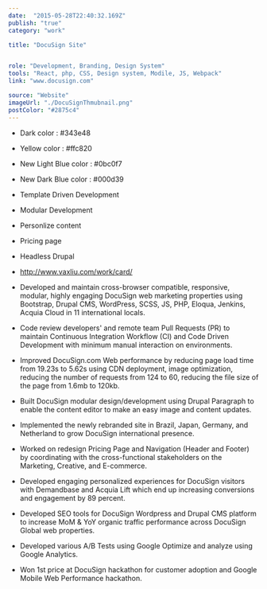 ```yaml
---
date:  "2015-05-28T22:40:32.169Z"
publish: "true" 
category: "work"

title: "DocuSign Site"


role: "Development, Branding, Design System"
tools: "React, php, CSS, Design system, Modile, JS, Webpack" 
link: "www.docusign.com" 

source: "Website"
imageUrl: "./DocuSignThmubnail.png"
postColor: "#2875c4"
---
```


- Dark color : #343e48
- Yellow color : #ffc820
- New Light Blue color : #0bc0f7
- New Dark Blue color : #000d39

- Template Driven Development
- Modular Development
- Personlize content
- Pricing page
- Headless Drupal
- http://www.vaxliu.com/work/card/

- Developed and maintain cross-browser compatible, responsive, modular, highly engaging DocuSign web marketing properties using Bootstrap, Drupal CMS, WordPress, SCSS, JS, PHP, Eloqua, Jenkins, Acquia Cloud in 11 international locals.
- Code review developers' and remote team Pull Requests (PR) to maintain Continuous Integration Workflow (CI) and Code Driven Development with minimum manual interaction on environments.
- Improved DocuSign.com Web performance by reducing page load time from 19.23s to 5.62s using CDN deployment, image optimization, reducing the number of requests from 124 to 60, reducing the file size of the page from 1.6mb to 120kb. 
- Built DocuSign modular design/development using Drupal Paragraph to enable the content editor to make an easy image and content updates.
- Implemented the newly rebranded site in Brazil, Japan, Germany, and Netherland to grow DocuSign international presence.
- Worked on redesign Pricing Page and Navigation (Header and Footer) by coordinating with the cross-functional stakeholders on the Marketing, Creative, and E-commerce. 
- Developed engaging personalized experiences for DocuSign visitors with Demandbase and Acquia Lift which end up increasing conversions and engagement by 89 percent.
- Developed SEO tools for DocuSign Wordpress and Drupal CMS platform to increase MoM & YoY organic traffic performance across DocuSign Global web properties.
- Developed various A/B Tests using Google Optimize and analyze using Google Analytics.
- Won 1st price at DocuSign hackathon for customer adoption and Google Mobile Web Performance hackathon.